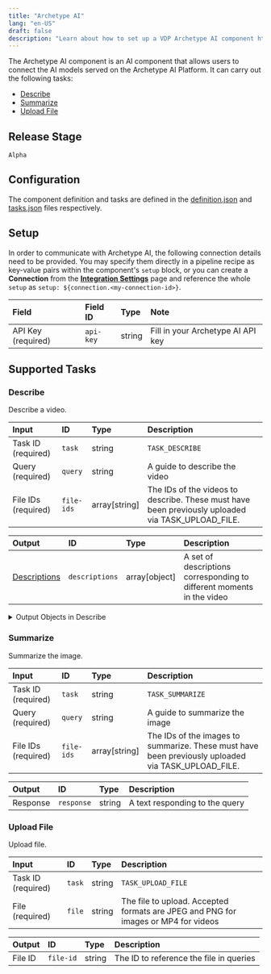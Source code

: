 ```yaml
---
title: "Archetype AI"
lang: "en-US"
draft: false
description: "Learn about how to set up a VDP Archetype AI component https://github.com/instill-ai/instill-core"
---
```


The Archetype AI component is an AI component that allows users to connect the AI models served on the Archetype AI Platform.
It can carry out the following tasks:
- [Describe](#describe)
- [Summarize](#summarize)
- [Upload File](#upload-file)

## Release Stage

`Alpha`

## Configuration

The component definition and tasks are defined in the [definition.json](https://github.com/instill-ai/component/blob/main/ai/archetypeai/v0/config/definition.json) and [tasks.json](https://github.com/instill-ai/component/blob/main/ai/archetypeai/v0/config/tasks.json) files respectively.

## Setup


In order to communicate with Archetype AI, the following connection details need to be
provided. You may specify them directly in a pipeline recipe as key-value pairs
within the component's `setup` block, or you can create a **Connection** from
the [**Integration Settings**](https://www.instill.tech/docs/vdp/integration)
page and reference the whole `setup` as `setup:
${connection.<my-connection-id>}`.

<div class="markdown-col-no-wrap" data-col-1 data-col-2>

| Field | Field ID | Type | Note |
| :--- | :--- | :--- | :--- |
| API Key (required) | `api-key` | string | Fill in your Archetype AI API key  |

</div>




## Supported Tasks

### Describe

Describe a video.

<div class="markdown-col-no-wrap" data-col-1 data-col-2>

| Input | ID | Type | Description |
| :--- | :--- | :--- | :--- |
| Task ID (required) | `task` | string | `TASK_DESCRIBE` |
| Query (required) | `query` | string | A guide to describe the video |
| File IDs (required) | `file-ids` | array[string] | The IDs of the videos to describe. These must have been previously uploaded via TASK_UPLOAD_FILE. |
</div>






<div class="markdown-col-no-wrap" data-col-1 data-col-2>

| Output | ID | Type | Description |
| :--- | :--- | :--- | :--- |
| [Descriptions](#describe-descriptions) | `descriptions` | array[object] | A set of descriptions corresponding to different moments in the video |
</div>

<details>
<summary> Output Objects in Describe</summary>

<h4 id="describe-descriptions">Descriptions</h4>

<div class="markdown-col-no-wrap" data-col-1 data-col-2>

| Field | Field ID | Type | Note |
| :--- | :--- | :--- | :--- |
| Description | `description` | string | The description of the frame |
| Frame ID | `frame-id` | integer | The frame number in the video that is being described |
| Timestamp | `timestamp` | number | The moment of the video (in seconds since the start) that is being described |
</div>
</details>

### Summarize

Summarize the image.

<div class="markdown-col-no-wrap" data-col-1 data-col-2>

| Input | ID | Type | Description |
| :--- | :--- | :--- | :--- |
| Task ID (required) | `task` | string | `TASK_SUMMARIZE` |
| Query (required) | `query` | string | A guide to summarize the image |
| File IDs (required) | `file-ids` | array[string] | The IDs of the images to summarize. These must have been previously uploaded via TASK_UPLOAD_FILE. |
</div>






<div class="markdown-col-no-wrap" data-col-1 data-col-2>

| Output | ID | Type | Description |
| :--- | :--- | :--- | :--- |
| Response | `response` | string | A text responding to the query |
</div>

### Upload File

Upload file.

<div class="markdown-col-no-wrap" data-col-1 data-col-2>

| Input | ID | Type | Description |
| :--- | :--- | :--- | :--- |
| Task ID (required) | `task` | string | `TASK_UPLOAD_FILE` |
| File (required) | `file` | string | The file to upload. Accepted formats are JPEG and PNG for images or MP4 for videos |
</div>






<div class="markdown-col-no-wrap" data-col-1 data-col-2>

| Output | ID | Type | Description |
| :--- | :--- | :--- | :--- |
| File ID | `file-id` | string | The ID to reference the file in queries |
</div>
